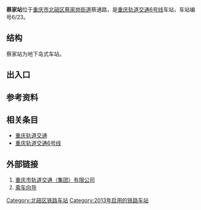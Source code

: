 {{About|重庆市北碚区的一个地铁车站|其他同名车站|蔡家站}}
{{Infobox station
|name=蔡家
|eng_name=Caijia
|linecolour={{重庆轨道交通颜色|6}}
|image=
|caption=
|code={{重庆轨道交通车站编号||6|2|3}}
|country={{PRC}}
|borough=[[重庆市|重庆市]][[北碚区|北碚区]][[蔡家岗街道_(重庆市)|蔡家岗街道]]
|address=蔡通路
|coordinates={{coord|29.738787|106.488272|display=inline,title}}
|owned=[[重庆市轨道交通（集团）有限公司|重庆市轨道交通（集团）有限公司]]
|operator=[[重庆市轨道交通（集团）有限公司|重庆市轨道交通（集团）有限公司]]
|line={{重庆轨道交通线路名|6|narrow|long}}
|levels=2层
|interchange=
|structure=地下车站
|platform=1座[[岛式站台|岛式站台]]
|tracks=2条
|exits=5个
|opened=2013年12月31日<ref>{{cite web|url=https://weibo.com/2152519810/ApHg5jqGl|title=【北碚，我们来了】6号线礼嘉～北碚段长约26.2公里,设金山寺、曹家湾(暂缓开通)、蔡家、向家岗(暂缓开通)、龙凤溪、状元碑、天生(暂缓开通)、北碚共8座车站,定于2013年12月31日开通试运营。|date=2013-12-30}}</ref>
|services={{Adjacent stations|system=重庆轨道交通
|line1=6|left1=曹家湾|right1=向家岗
}}
|timetable={{车站首末班时刻|重庆轨道交通|蔡家}}
}}
'''蔡家站'''位于[[重庆市|重庆市]][[北碚区|北碚区]][[蔡家岗街道_(重庆市)|蔡家岗街道]]蔡通路，是[[重庆轨道交通|重庆轨道交通]][[重庆轨道交通6号线|6号线]]车站，车站编号6/23。

== 结构 ==
蔡家站为地下岛式车站。
{{城轨车站结构
|floor1=B1|label1A=站厅|text1A={{重庆轨道交通设施列表|票务|出口|2a=1‒3|无障碍电梯}}
|floor2=B2|label2A=站台|text2A={{重庆轨道交通设施列表|无障碍卫生间|无障碍电梯}}
 |map2A={{PlatformMap|I|system=重庆轨道交通|line=6|next1=曹家湾|next2=向家岗|switchR1=rSTS-}}}}

== 出入口 ==
{{重庆轨道交通出口列表|allopen=1|
{{重庆轨道交通出口|1|蔡通路|渝高星洲}}
{{重庆轨道交通出口|2A|同华路|名流印象}}
{{重庆轨道交通出口|2B|同华路|雍林雅苑}}
{{重庆轨道交通出口|3|蔡通路|中央大街|acc=1}}
{{重庆轨道交通出口|4|蔡通路|重庆蔡家中央森林公园}}
}}

== 参考资料 ==
{{reflist}}

== 相关条目 ==
*[[重庆轨道交通|重庆轨道交通]]
*[[重庆轨道交通6号线|重庆轨道交通6号线]]

==外部链接==
#[https://www.cqmetro.cn 重庆市轨道交通（集团）有限公司]{{Wayback|url=https://www.cqmetro.cn/ |date=20210523085253 }}
#[https://www.cqmetro.cn/yyfw/ccxd/default_1.shtml 乘车向导]{{Wayback|url=https://www.cqmetro.cn/yyfw/ccxd/default_1.shtml |date=20210523085318 }}

{{重庆轨道交通6号线}}
[[Category:北碚区铁路车站|Category:北碚区铁路车站]]
[[Category:2013年启用的铁路车站|Category:2013年启用的铁路车站]]
